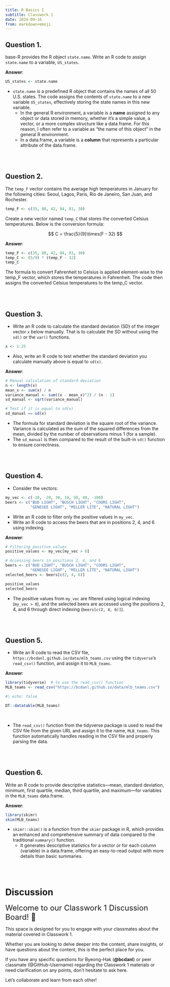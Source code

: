 ```yaml
---
title: R Basics I
subtitle: Classwork 1
date: 2024-09-16
from: markdown+emoji
---
```


## Question 1.
base-R provides the R object `state.name`. Write an R code to assign `state.name` to a variable, `US_states`.

**Answer**:
```r
US_states <- state.name
```

- `state.name` is a predefined R object that contains the names of all 50 U.S. states. The code assigns the contents of `state.name` to a new variable `US_states`, effectively storing the state names in this new variable.
	-	In the general R environment, a variable is a **name** assigned to any object or data stored in memory, whether it’s a simple value, a vector, or a more complex structure like a data frame. For this reason, I often refer to a variable as "the name of this object" in the general R environment.
	-	In a data.frame, a variable is a **column** that represents a particular attribute of the data.frame.


<br><br>

## Question 2.
The `temp_F` vector contains the average high temperatures in January for the following cities: Seoul, Lagos, Paris, Rio de Janeiro, San Juan, and Rochester.

```r
temp_F <- c(35, 88, 42, 84, 81, 30)
```

Create a new vector named `temp_C` that stores the converted Celsius temperatures. Below is the conversion formula:

$$
C = \frac{5}{9}\times(F - 32)
$$

**Answer**:
```r
temp_F <- c(35, 88, 42, 84, 81, 30)
temp_C <- (5/9) * (temp_F - 32)
temp_C
```
The formula to convert Fahrenheit to Celsius is applied element-wise to the temp_F vector, which stores the temperatures in Fahrenheit. The code then assigns the converted Celsius temperatures to the temp_C vector.

<br><br>


## Question 3.
- Write an R code to calculate the standard deviation (SD) of the integer vector `x` below manually. That is to calculate the SD without using the `sd()` or the `var()` functions.

```r
x <- 1:25
```

- Also, write an R code to test whether the standard deviation you calculate manually above is equal to `sd(x)`.


**Answer**:
```r
# Manual calculation of standard deviation
n <- length(x)
mean_x <- sum(x) / n
variance_manual <- sum((x - mean_x)^2) / (n - 1)
sd_manual <- sqrt(variance_manual)

# Test if it is equal to sd(x)
sd_manual == sd(x)
```
-	The formula for standard deviation is the square root of the variance. Variance is calculated as the sum of the squared differences from the mean, divided by the number of observations minus 1 (for a sample).
-	The `sd_manual` is then compared to the result of the built-in `sd()` function to ensure correctness.

<br><br>



## Question 4.
- Consider the vectors:

```r
my_vec <- c(-10, -20, 30, 10, 50, 40, -100)
beers <- c("BUD LIGHT", "BUSCH LIGHT", "COORS LIGHT", 
           "GENESEE LIGHT", "MILLER LITE", "NATURAL LIGHT")
```


- Write an R code to filter only the positive values in `my_vec`.
- Write an R code to access the beers that are in positions 2, 4, and 6 using indexing.

**Answer**:
```r
# Filtering positive values
positive_values <- my_vec[my_vec > 0]

# Accessing beers in positions 2, 4, and 6
beers <- c("BUD LIGHT", "BUSCH LIGHT", "COORS LIGHT", 
           "GENESEE LIGHT", "MILLER LITE", "NATURAL LIGHT")
selected_beers <- beers[c(2, 4, 6)]

positive_values
selected_beers
```

- The positive values from `my_vec` are filtered using logical indexing (`my_vec > 0`), and the selected beers are accessed using the positions 2, 4, and 6 through direct indexing (`beers[c(2, 4, 6)]`).

<br><br>



## Question 5.
- Write an R code to read the CSV file, `https://bcdanl.github.io/data/mlb_teams.csv` using the `tidyverse`'s `read_csv()` function, and assign it to `MLB_teams`.

**Answer**:
```r
library(tidyverse)  # to use the read_csv() function
MLB_teams <- read_csv("https://bcdanl.github.io/data/mlb_teams.csv")
```

```r
#| echo: false

DT::datatable(MLB_teams)
```

<br>

- The `read_csv()` function from the tidyverse package is used to read the CSV file from the given URL and assign it to the name, `MLB_teams`. This function automatically handles reading in the CSV file and properly parsing the data.


<br><br>





## Question 6.
Write an R code to provide descriptive statistics---mean, standard deviation, minimum, first quartile, median, third quartile, and maximum---for variables in the `MLB_teams` data.frame.

**Answer**:
```r
library(skimr)
skim(MLB_teams)
```

- `skimr::skim()` is a function from the `skimr` package in R, which provides an enhanced and comprehensive summary of data compared to the traditional `summary()` function. 
  - It generates descriptive statistics for a vector or for each column (variable) in a data.frame, offering an easy-to-read output with more details than basic summaries.


<br><br>




# Discussion 


<font size = "5">Welcome to our Classwork 1 Discussion Board! 👋 </font>


This space is designed for you to engage with your classmates about the material covered in Classwork 1.

Whether you are looking to delve deeper into the content, share insights, or have questions about the content, this is the perfect place for you.

If you have any specific questions for Byeong-Hak (**@bcdanl**) or peer classmate (@GitHub-Username) regarding the Classwork 1 materials or need clarification on any points, don't hesitate to ask here. 

Let's collaborate and learn from each other!

